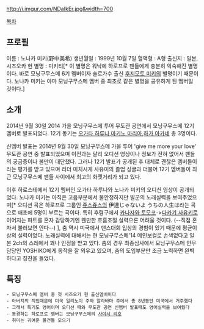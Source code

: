 http://i.imgur.com/NDaIkEr.jpg&width=700

[[목차]]

== 프로필 ==
이름 : 노나카 미키(野中美希)
생년월일 : 1999년 10월 7일
혈액형 : A형
출신지 : 일본,시즈오카 현
별명 : 미키티[* 이 별명은 워낙에 하로프로 팬들에게 충분히 익숙해진 별명이다. 바로 모닝구무스메 6기 멤버이자 솔로가수 출신 [[후지모토 미키]]의 별명이기 때문이다. 노나카 미키는 아마 모닝구무스메 멤버 중 최초로 같은 별명을 공유하게 된 멤버일 것이다.]

== 소개 ==
2014년 9월 30일 2014 가을 모닝구무스메 투어 무도관 공연에서 모닝구무스메 12기 멤버로 발표되었다.
12기 동기는 [[오가타 하루나]],[[마키노 마리아]],[[하가 아카네]] 총 3명이다.

신멤버 발표는 2014년 9월 30일 모닝구무스메 가을 투어 'give me more your love' 무도관 공연 중 발표되었으며
이전과는 달리 오디션 영상이나 정보가 전혀 없어서 팬들의 궁금증이나 불만이 대단했다.
그러나 12기 발표가 공개된 후 대체로 괜찮은 멤버들이라는 평가를 받고 있으며 리더 미치시게 사유미의 
졸업 싱글과 더불어 12기 멤버들이 최근 모닝구무스메 팬들 사이에서 최고의 화젯거리가 되고 있다.

이후 하로스테에서 12기 멤버인 오가타 하루나와 노나카 미키의 오디션 영상이 공개되었다.
노나카 미키는 아직은 고음부분에서 불안정하지만 발군의 노래실력을 보여주었으며[* 오디션 곡은 하로프로 그룹인 [[쥬스쥬스]]의 伊達じゃないよ うちの人生は라는 곡으로 애초에 5명이 부르는 곡이다. 특히 후렴구에서 [[카나자와 토모코]]->[[다카기 사유키]]로 이어지는 파트를 혼자 감당하기엔 웬만한 호흡조절 실력으론 어려울 것이다. (--직접 혼자서 불러보면 안다--) ], 춤 역시 미국에서 댄스대회 입상의 경험이 있기 때문에 평균이상의 실력이었다. 노래실력에 대해서는 현 모닝구무스메'14 메인보컬로 손색없다고 일본 2ch의 스레에서 꽤나 인정을 받고 있다. 춤의 경우 최종심사에서 모닝구무스메 안무담당인 YOSHIKO에게 동작을 잘 외우고 있으며, 춤의 도입부분만 조금 노력하면 완벽하다고 칭찬을 들었다.
== 특징 ==
 - 모닝구무스메 멤버 중 첫 시즈오카 현 출신멤버이다
 - 아버지의 직업때문에 미국 일리노이 주와 알라바마 주에서 총 8년동안 미국에서 거주했다
 - 그래서 특기도 영어이며 오디션 때와 무도관 공연 신멤버 발표때도 영어실력을 보여줬다
 - 동경하는 하로프로 멤버는 모닝구무스메의 [[사야시 리호]]
 - 취미는 귀여운 물건들 모으기  
